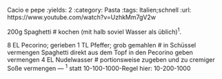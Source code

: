 Cacio e pepe
:yields: 2
:category: Pasta
:tags: Italien;schnell
:url: https://www.youtube.com/watch?v=UzhkMm7gV2w

200g Spaghetti
# kochen (mit halb soviel Wasser als üblich)^1^.

8 EL Pecorino; gerieben
1 TL Pfeffer; grob gemahlen
# in Schüssel vermengen
  Spaghetti direkt aus dem Topf in den Pecorino geben
  vermengen
4 EL Nudelwasser
# portionsweise zugeben und zu cremiger Soße vermengen
---
^1^ statt 10-100-1000-Regel hier: 10-200-1000
